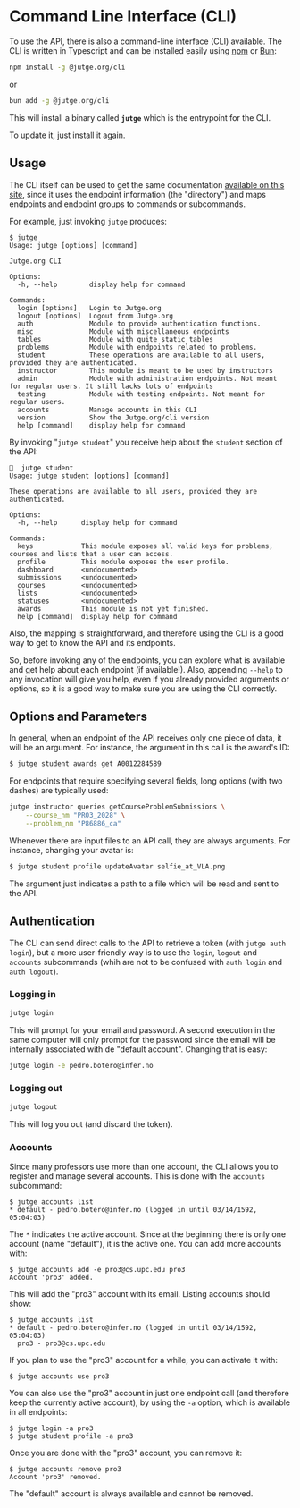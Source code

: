 # Command Line Interface (CLI)

To use the API, there is also a command-line interface (CLI) available. The CLI is written in Typescript and can be installed easily using [npm](https://npmjs.com) or [Bun](https://bun.sh):

```bash
npm install -g @jutge.org/cli
```

or

```bash
bun add -g @jutge.org/cli
```

This will install a binary called **`jutge`** which is the entrypoint for the CLI. 

To update it, just install it again.

## Usage

The CLI itself can be used to get the same documentation [available on this site](/documentation), since it uses the endpoint information (the "directory") and maps endpoints and endpoint groups to commands or subcommands.

For example, just invoking `jutge` produces:

```text
$ jutge
Usage: jutge [options] [command]

Jutge.org CLI

Options:
  -h, --help        display help for command

Commands:
  login [options]   Login to Jutge.org
  logout [options]  Logout from Jutge.org
  auth              Module to provide authentication functions.
  misc              Module with miscellaneous endpoints
  tables            Module with quite static tables
  problems          Module with endpoints related to problems.
  student           These operations are available to all users, provided they are authenticated.
  instructor        This module is meant to be used by instructors
  admin             Module with administration endpoints. Not meant for regular users. It still lacks lots of endpoints
  testing           Module with testing endpoints. Not meant for regular users.
  accounts          Manage accounts in this CLI
  version           Show the Jutge.org/cli version
  help [command]    display help for command
```

By invoking "`jutge student`" you receive help about the `student` section of the API:

```text
  jutge student
Usage: jutge student [options] [command]

These operations are available to all users, provided they are authenticated.

Options:
  -h, --help      display help for command

Commands:
  keys            This module exposes all valid keys for problems, courses and lists that a user can access.
  profile         This module exposes the user profile.
  dashboard       <undocumented>
  submissions     <undocumented>
  courses         <undocumented>
  lists           <undocumented>
  statuses        <undocumented>
  awards          This module is not yet finished.
  help [command]  display help for command
```

Also, the mapping is straightforward, and therefore using the CLI is a good way to get to know the API and its endpoints.

So, before invoking any of the endpoints, you can explore what is available and get help about each endpoint (if available!). Also, appending `--help` to any invocation will give you help, even if you already provided arguments or options, so it is a good way to make sure you are using the CLI correctly.

## Options and Parameters

In general, when an endpoint of the API receives only one piece of data, it will be an argument. For instance, the argument in this call is the award's ID:

```bash
$ jutge student awards get A0012284589
```

For endpoints that require specifying several fields, long options (with two dashes) are typically used:

```bash
jutge instructor queries getCourseProblemSubmissions \
    --course_nm "PRO3_2028" \
    --problem_nm "P86886_ca" 
```

Whenever there are input files to an API call, they are always arguments. For instance, changing your avatar is:

```bash
$ jutge student profile updateAvatar selfie_at_VLA.png
```

The argument just indicates a path to a file which will be read and sent to the API.

## Authentication

The CLI can send direct calls to the API to retrieve a token (with `jutge auth login`), but a more user-friendly way is to use the `login`, `logout` and `accounts` subcommands (whih are not to be confused with `auth login` and `auth logout`).

### Logging in

```bash
jutge login
```

This will prompt for your email and password. A second execution in the same computer will only prompt for the password since the email will be internally associated with de "default account". Changing that is easy:

```bash
jutge login -e pedro.botero@infer.no
```

### Logging out 

```bash
jutge logout
```

This will log you out (and discard the token).

### Accounts

Since many professors use more than one account, the CLI allows you to register and manage several accounts. This is done with the `accounts` subcommand:

```text
$ jutge accounts list
* default - pedro.botero@infer.no (logged in until 03/14/1592, 05:04:03)
```

The `*` indicates the active account. Since at the beginning there is only one account (name "default"), it is the active one. You can add more accounts with:

```text
$ jutge accounts add -e pro3@cs.upc.edu pro3
Account 'pro3' added.
```

This will add the "pro3" account with its email. Listing accounts should show:

```text
$ jutge accounts list
* default - pedro.botero@infer.no (logged in until 03/14/1592, 05:04:03)
  pro3 - pro3@cs.upc.edu
```

If you plan to use the "pro3" account for a while, you can activate it with:

```text
$ jutge accounts use pro3
```

You can also use the "pro3" account in just one endpoint call (and therefore keep the currently active account), by using the `-a` option, which is available in all endpoints:

```text
$ jutge login -a pro3
$ jutge student profile -a pro3
```

Once you are done with the "pro3" account, you can remove it:

```text
$ jutge accounts remove pro3
Account 'pro3' removed.
```

The "default" account is always available and cannot be removed.